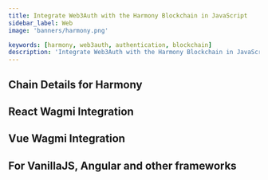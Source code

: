 ```yaml
---
title: Integrate Web3Auth with the Harmony Blockchain in JavaScript
sidebar_label: Web
image: 'banners/harmony.png'

keywords: [harmony, web3auth, authentication, blockchain]
description: 'Integrate Web3Auth with the Harmony Blockchain in JavaScript | Embedded Wallets'
---
```



<SEO
  title="Integrate Web3Auth with the Harmony Blockchain in JavaScript"
  description="Integrate Web3Auth with the Harmony Blockchain in JavaScript | Embedded Wallets"
  image="https://web3auth.io/docs/banners/harmony.png"
  slug="/embedded-wallets/connect-blockchain/evm/harmony/web"
/>

## Chain Details for Harmony

<ChainDetailsHarmony />

## React Wagmi Integration

<ReactWagmiIntegration />

## Vue Wagmi Integration

<VueWagmiIntegration />

## For VanillaJS, Angular and other frameworks

<JsBlockchainMethods />
